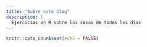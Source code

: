 ```yaml
---
title: "Sobre este blog"
description: |
  Ejercicios en R sobre las cosas de todos los días
---
```


```r
knitr::opts_chunk$set(echo = FALSE)
```
